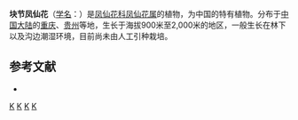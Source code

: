 {{Speciesbox 
| taxon = Impatiens pinfanensis
| authority = Hook. f.
}}
'''块节凤仙花'''（[[学名|学名]]：{{lang|la|''Impatiens pinfanensis''}}）是[[凤仙花科|凤仙花科]][[凤仙花属|凤仙花属]]的植物，为中国的特有植物。分布于[[中国大陆|中国大陆]]的[[重庆|重庆]]、[[贵州|贵州]]等地，生长于海拔900米至2,000米的地区，一般生长在林下以及沟边潮湿环境，目前尚未由人工引种栽培。

== 参考文献 ==
<div class="references-small">
* {{cite web| url =http://www.bioinfo.cn/db05/KmzwSpecies.php?action=view&id=1720| title =块节凤仙花| work =《中国高等植物数据库全库》| publisher =中国科学院微生物研究所| author =昆明植物研究所| accessdate =2009-02-22| archive-date =2018-06-28| archive-url =https://web.archive.org/web/20180628204035/http://www.bioinfo.cn/db05/KmzwSpecies.php?action=view| dead-url =yes}}
</div>
{{Taxonbar|from=Q10928625}}

[[Category:凤仙花属|K]]
[[Category:中國特有植物|K]]
[[Category:重庆植物|K]]
[[Category:贵州植物|K]]
